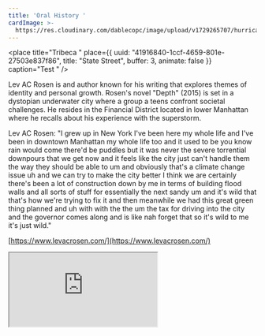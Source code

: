 ```yaml
---
title: 'Oral History '
cardImage: >-
  https://res.cloudinary.com/dablecopc/image/upload/v1729265707/hurricane-sandy/posts/Depth-2015-by-Lev-AC-Rosen-9781783298631_oar91x.webp
---
```


<place
  title="Tribeca "
  place={{
    uuid: "41916840-1ccf-4659-801e-27503e837f86",
    title: "State Street",
    buffer: 3,
    animate: false
  }}
  caption="Test "
/>

Lev AC Rosen is and author known for his writing that explores themes of identity and personal growth. Rosen's novel "Depth" (2015) is set in a dystopian underwater city where a group a teens confront societal challenges. He resides in the Financial District located in lower Manhattan  where he recalls about his experience with the superstorm.

Lev AC Rosen: "I grew up in New York I've been here my whole life and I've been in downtown Manhattan my whole life too and it used to be you know rain would come there'd be puddles but it was never the severe torrential downpours that we get now and it feels like the city just can't handle them the way they should be able to um and obviously that's a climate change issue uh and we can try to make the city better I think we are certainly there's been a lot of construction down by me in terms of building flood walls and all sorts of stuff for essentially the next sandy um and it's wild that that's how we're trying to fix it and then meanwhile we had this great green thing planned and uh with with the the um the tax for driving into the city and the governor comes along and is like nah forget that so it's wild to me it's just wild."

[https://www.levacrosen.com/](https://www.levacrosen.com/)

<iframe src="https://w.soundcloud.com/player/?url=https%3A//api.soundcloud.com/tracks/1913286947&color=%23ff5500&auto_play=false&hide_related=false&show_comments=true&show_user=true&show_reposts=false&show_teaser=true" />
